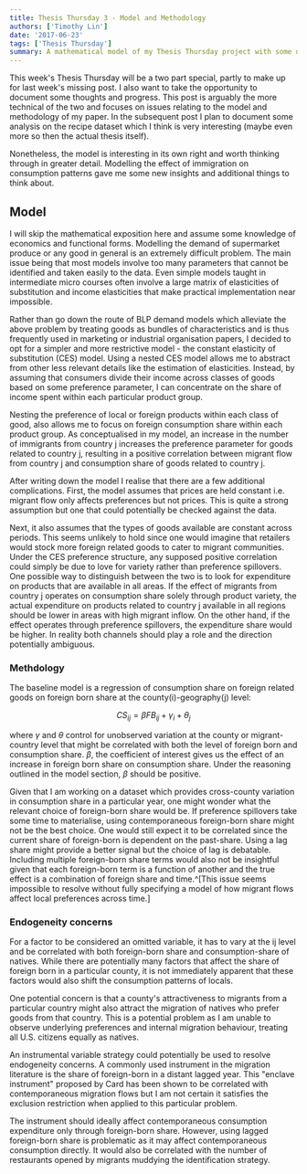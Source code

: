 ```yaml
---
title: Thesis Thursday 3 - Model and Methodology
authors: ['Timothy Lin']
date: '2017-06-23'
tags: ['Thesis Thursday']
summary: A mathematical model of my Thesis Thursday project with some discussion of endogeneity
---
```


This week's Thesis Thursday will be a two part special, partly to make up for last week's missing post. I also want to take the opportunity to document some thoughts and progress. This post is arguably the more technical of the two and focuses on issues relating to the model and methodology of my paper. In the subsequent post I plan to document some analysis on the recipe dataset which I think is very interesting (maybe even more so then the actual thesis itself).

Nonetheless, the model is interesting in its own right and worth thinking through in greater detail. Modelling the effect of immigration on consumption patterns gave me some new insights and additional things to think about.

## Model

I will skip the mathematical exposition here and assume some knowledge of economics and functional forms. Modelling the demand of supermarket produce or any good in general is an extremely difficult problem. The main issue being that most models involve too many parameters that cannot be identified and taken easily to the data. Even simple models taught in intermediate micro courses often involve a large matrix of elasticities of substitution and income elasticities that make practical implementation near impossible.

Rather than go down the route of BLP demand models which alleviate the above problem by treating goods as bundles of characteristics and is thus frequently used in marketing or industrial organisation papers, I decided to opt for a simpler and more restrictive model - the constant elasticity of substitution (CES) model. Using a nested CES model allows me to abstract from other less relevant details like the estimation of elasticities. Instead, by assuming that consumers divide their income across classes of goods based on some preference parameter, I can concentrate on the share of income spent within each particular product group.

Nesting the preference of local or foreign products within each class of good, also allows me to focus on foreign consumption share within each product group. As conceptualised in my model, an increase in the number of immigrants from country j increases the preference parameter for goods related to country j, resulting in a positive correlation between migrant flow from country j and consumption share of goods related to country j.

After writing down the model I realise that there are a few additional complications. First, the model assumes that prices are held constant i.e. migrant flow only affects preferences but not prices. This is quite a strong assumption but one that could potentially be checked against the data.

Next, it also assumes that the types of goods available are constant across periods. This seems unlikely to hold since one would imagine that retailers would stock more foreign related goods to cater to migrant communities. Under the CES preference structure, any supposed positive correlation could simply be due to love for variety rather than preference spillovers. One possible way to distinguish between the two is to look for expenditure on products that are available in all areas. If the effect of migrants from country j operates on consumption share solely through product variety, the actual expenditure on products related to country j available in all regions should be lower in areas with high migrant inflow. On the other hand, if the effect operates through preference spillovers, the expenditure share would be higher. In reality both channels should play a role and the direction potentially ambiguous.

### Methdology

The baseline model is a regression of consumption share on foreign related goods on foreign born share at the county(i)-geography(j) level:

$$
CS_{ij} = \beta FB_{ij} + \gamma_{i} + \theta_{j}
$$

where $\gamma$ and $\theta$ control for unobserved variation at the county or migrant-country level that might be correlated with both the level of foreign born and consumption share. $\beta$, the coefficient of interest gives us the effect of an increase in foreign born share on consumption share. Under the reasoning outlined in the model section, $\beta$ should be positive.

Given that I am working on a dataset which provides cross-county variation in consumption share in a particular year, one might wonder what the relevant choice of foreign-born share would be. If preference spillovers take some time to materialise, using contemporaneous foreign-born share might not be the best choice. One would still expect it to be correlated since the current share of foreign-born is dependent on the past-share. Using a lag share might provide a better signal but the choice of lag is debatable. Including multiple foreign-born share terms would also not be insightful given that each foreign-born term is a function of another and the true effect is a combination of foreign share and time.^[This issue seems impossible to resolve without fully specifying a model of how migrant flows affect local preferences across time.]

### Endogeneity concerns

For a factor to be considered an omitted variable, it has to vary at the ij level and be correlated with both foreign-born share and consumption-share of natives. While there are potentially many factors that affect the share of foreign born in a particular county, it is not immediately apparent that these factors would also shift the consumption patterns of locals.

One potential concern is that a county's attractiveness to migrants from a particular country might also attract the migration of natives who prefer goods from that country. This is a potential problem as I am unable to observe underlying preferences and internal migration behaviour, treating all U.S. citizens equally as natives.

An instrumental variable strategy could potentially be used to resolve endogeneity concerns. A commonly used instrument in the migration literature is the share of foreign-born in a distant lagged year. This "enclave instrument" proposed by Card has been shown to be correlated with contemporaneous migration flows but I am not certain it satisfies the exclusion restriction when applied to this particular problem.

The instrument should ideally affect contemporaneous consumption expenditure only through foreign-born share. However, using lagged foreign-born share is problematic as it may affect contemporaneous consumption directly. It would also be correlated with the number of restaurants opened by migrants muddying the identification strategy.
